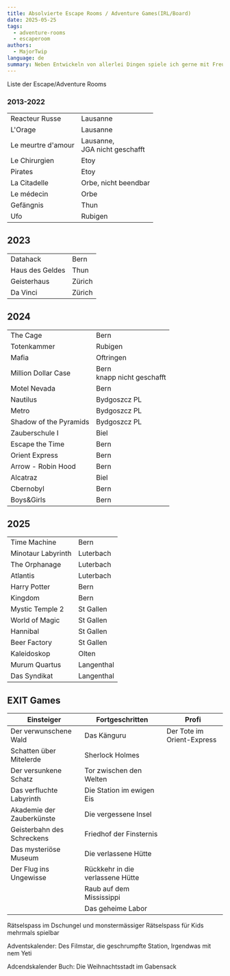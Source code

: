 ```yaml
---
title: Absolvierte Escape Rooms / Adventure Games(IRL/Board)
date: 2025-05-25
tags:
  - adventure-rooms
  - escaperoom
authors:
  - MajorTwip
language: de
summary: Neben Entwickeln von allerlei Dingen spiele ich gerne mit Freunden Rätselspiele wie die EXIT-Reihe sowie Live Adventures wie Escape Rooms
---
```


Liste der Escape/Adventure Rooms

### 2013-2022

|                    |                                    |
| ------------------ | ---------------------------------- |
| Reacteur Russe     | Lausanne                           |
| L'Orage            | Lausanne                           |
| Le meurtre d'amour | Lausanne,  <br/>JGA nicht geschafft |
| Le Chirurgien      | Etoy                               |
| Pirates            | Etoy                               |
| La Citadelle       | Orbe, nicht beendbar               |
| Le médecin         | Orbe                               |
| Gefängnis          | Thun                               |
| Ufo                | Rubigen                            |

## 2023

|                 |        |
| --------------- | ------ |
| Datahack        | Bern   |
| Haus des Geldes | Thun   |
| Geisterhaus     | Zürich |
| Da Vinci        | Zürich |

## 2024
|                        |                                 |
| ---------------------- | ------------------------------- |
| The Cage               | Bern                            |
| Totenkammer            | Rubigen                         |
| Mafia                  | Oftringen                       |
| Million Dollar Case    | Bern  <br/>knapp nicht geschafft |
| Motel Nevada           | Bern                            |
| Nautilus               | Bydgoszcz PL                    |
| Metro                  | Bydgoszcz PL                    |
| Shadow of the Pyramids | Bydgoszcz PL                    |
| Zauberschule I         | Biel                            |
| Escape the Time        | Bern                            |
| Orient Express         | Bern                            |
| Arrow - Robin Hood     | Bern                            |
| Alcatraz               | Biel                            |
| Cbernobyl              | Bern                            |
| Boys&Girls             | Bern                            |

## 2025
|                        |                                 |
| ---------------------- | ------------------------------- |
| Time Machine           | Bern                            |
| Minotaur Labyrinth     | Luterbach                       |
| The Orphanage          | Luterbach                       |
| Atlantis               | Luterbach                       |
| Harry Potter           | Bern                            |
| Kingdom                | Bern                            |
| Mystic Temple 2        | St Gallen                       |
| World of Magic         | St Gallen                       |
| Hannibal               | St Gallen                       |
| Beer Factory           | St Gallen                       |
| Kaleidoskop            | Olten                           |
| Murum Quartus          | Langenthal                      |
| Das Syndikat           | Langenthal                      |


## EXIT Games
| Einsteiger                 | Fortgeschritten                  | Profi                      |
| -------------------------- | -------------------------------- | -------------------------- |
| Der verwunschene Wald      | Das Känguru                      | Der Tote im Orient-Express |
| Schatten über Mitelerde    | Sherlock Holmes                  |                            |
| Der versunkene Schatz      | Tor zwischen den Welten          |                            |
| Das verfluchte Labyrinth   | Die Station im ewigen Eis        |                            |
| Akademie der Zauberkünste  | Die vergessene Insel             |                            |
| Geisterbahn des Schreckens | Friedhof der Finsternis          |                            |
| Das mysteriöse Museum      | Die verlassene Hütte             |                            |
| Der Flug ins Ungewisse     | Rückkehr in die verlassene Hütte |                            |
|                            | Raub auf dem Mississippi         |                            |
|                            | Das geheime Labor                |                            |


Rätselspass im Dschungel und monstermässiger Rätselspass für Kids mehrmals spielbar

Adventskalender: Des Filmstar, die geschrumpfte Station, Irgendwas mit nem Yeti

Adcendskalender Buch: Die Weihnachtsstadt im Gabensack

